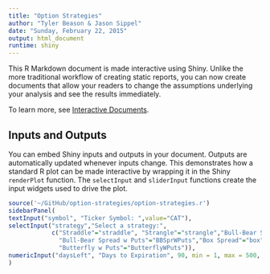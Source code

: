 ```yaml
---
title: "Option Strategies"
author: "Tyler Beason & Jason Sippel"
date: "Sunday, February 22, 2015"
output: html_document
runtime: shiny
---
```


This R Markdown document is made interactive using Shiny. Unlike the more traditional workflow of creating static reports, you can now create documents that allow your readers to change the assumptions underlying your analysis and see the results immediately. 

To learn more, see [Interactive Documents](http://rmarkdown.rstudio.com/authoring_shiny.html).

## Inputs and Outputs

You can embed Shiny inputs and outputs in your document. Outputs are automatically updated whenever inputs change.  This demonstrates how a standard R plot can be made interactive by wrapping it in the Shiny `renderPlot` function. The `selectInput` and `sliderInput` functions create the input widgets used to drive the plot.

```r
source('~/GitHub/option-strategies/option-strategies.r')
sidebarPanel(
textInput("symbol", "Ticker Symbol: ",value="CAT"),
selectInput("strategy","Select a strategy:",
            c("Straddle"="straddle", "Strangle"="strangle","Bull-Bear Spread w Calls"="BBSprWCalls",
              "Bull-Bear Spread w Puts"="BBSprWPuts","Box Spread"="box","Butterfly w Calls"="ButterflyWCalls",
              "Butterfly w Puts"="ButterflyWPuts")),
numericInput("daysLeft", "Days to Expiration", 90, min = 1, max = 500, step = 1)
)
```





